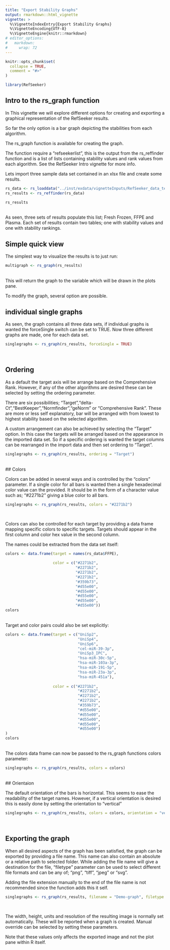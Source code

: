 ```yaml
---
title: "Export Stability Graphs"
output: rmarkdown::html_vignette
vignette: >
  %\VignetteIndexEntry{Export Stability Graphs}
  %\VignetteEncoding{UTF-8}
  %\VignetteEngine{knitr::rmarkdown}
# editor_options: 
#   markdown: 
#     wrap: 72
---
```


```r
knitr::opts_chunk$set(
  collapse = TRUE,
  comment = "#>"
)
```

```r
library(RefSeeker)
```
## Intro to the rs_graph function

In This vignette we will explore different options for creating and exporting a graphical representation of the RefSeeker results.

So far the only option is a bar graph depicting the stabilities from each algorithm.

The rs_graph function is available for creating the graph.

The function require a "refseekerlist", this is the output from the
rs_reffinder function and is a list of lists containing stability values
and rank values from each algorithm. See the RefSeeker Intro vignette
for more info.

Lets import three sample data set contained in an xlsx file and create
some results.

```r
rs_data <- rs_loaddata("../inst/exdata/vignetteInputs/RefSeeker_data_test.xlsx")
rs_results <- rs_reffinder(rs_data)

rs_results
```

<br> 
As seen, three sets of results populate this list; Fresh Frozen,
FFPE and Plasma. Each set of results contain two tables; one with
stability values and one with stability rankings.
<br>


## Simple quick view
The simplest way to visualize the results is to just run:
<br>
```r
multigraph <- rs_graph(rs_results)
```
<br>
This will return the graph to the variable which will be drawn in the plots pane.

To modify the graph, several option are possible.


## individual single graphs
As seen, the graph contains all three data sets, if individual graphs is wanted the forceSingle switch can be set to TRUE. Now three different graphs are made, one for each data set.
<br>
```r
singlegraphs <- rs_graph(rs_results, forceSingle = TRUE)
```

<br>

## Ordering

As a default the target axis will be arrange based on the Comprehensive Rank. However, if any of the other algorithms are desired these can be selected by setting the ordering parameter.

There are six possibilities; "Target","delta-Ct","BestKeeper","Normfinder","geNorm" or "Comprehensive Rank". These are more or less self explanatory, bar will be arranged with from lowest to highest stability based on the selected algorithm.

A custom arrangement can also be achieved by selecting the "Target" option. In this case the targets will be arranged based on the appearance in the imported data set. So if a specific ordering is wanted the target columns can be rearranged in the import data and then set ordering to "Target".
<br>
```r
singlegraphs <- rs_graph(rs_results, ordering = "Target")
```
<br>
## Colors

Colors can be added in several ways and is controlled by the "colors" parameter. If a single color for all bars is wanted then a single hexadecimal color value can the provided. It should be in the form of a character value such as; "#2271b2" giving a blue color to all bars.
<br>
```r
singlegraphs <- rs_graph(rs_results, colors = "#2271b2")
```
<br>

Colors can also be controlled for each target by providing a data frame mapping specific colors to specific targets. Targets should appear in the first column and color hex value in the second column.

The names could be extracted from the data set itself:
<br>
```r
colors <- data.frame(target = names(rs_data$FFPE),

                     color = c("#2271b2",
                               "#2271b2",
                               "#2271b2",
                               "#2271b2",
                               "#359b73",
                               "#d55e00",
                               "#d55e00",
                               "#d55e00",
                               "#d55e00",
                               "#d55e00"))
colors
```
<br>
Target and color pairs could also be set explicitly:
<br>
```r

colors <- data.frame(target = c("UniSp2",
                                "UniSp4",
                                "UniSp6",
                                "cel-miR-39-3p",
                                "UniSp3_IPC",
                                "hsa-miR-30c-5p",
                                "hsa-miR-103a-3p",
                                "hsa-miR-191-5p",
                                "hsa-miR-23a-3p",
                                "hsa-miR-451a"), 
                      
                     color = c("#2271b2",
                                "#2271b2",
                                "#2271b2",
                                "#2271b2",
                                "#359b73",
                                "#d55e00",
                                "#d55e00",
                                "#d55e00",
                                "#d55e00",
                                "#d55e00")
)
colors
```

<br>
The colors data frame can now be passed to the rs_graph functions colors parameter:
<br>

```r
singlegraphs <- rs_graph(rs_results, colors = colors)
```

<br>
## Orientaion

The default orientation of the bars is horizontal. This seems to ease the readability of the target names. However, if a vertical orientation is desired this is easily done by setting the orientation to "vertical"
<br>
```r
singlegraphs <- rs_graph(rs_results, colors = colors, orientation = "vertical")
```
<br>

## Exporting the graph

When all desired aspects of the graph has been satisfied, the graph can be exported by providing a file name. This name can also contain an absolute or a relative path to selected folder.
While adding the file name will give a destination for the file, "filetype" parameter can be used to select different file formats and can be any of; "png", "tiff", "jpeg" or "svg".

Adding the file extension manually to the end of the file name is not recommended since the function adds this it self.
<br>
```r
singlegraphs <- rs_graph(rs_results, filename = "Demo-graph", filetype = "svg", colors = colors, orientation = "vertical")
```
<br>

The width, height, units and resolution of the resulting image is normally set automatically. These will be reported when a graph is created. Manual override can be selected by setting these parameters.

Note that these values only affects the exported image and not the plot pane within R itself.

<br>
<br>
<br>
<br>
<br>










